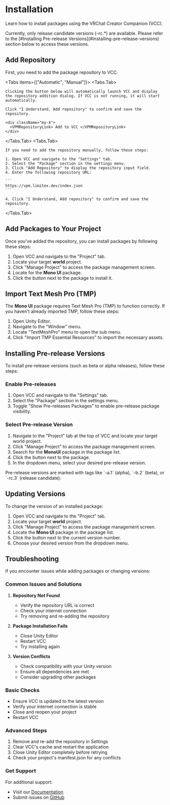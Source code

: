 
# Installation

Learn how to install packages using the VRChat Creator Companion (VCC).

<Callout type="warning">
  Currently, only release candidate versions (-rc.*) are available. Please refer to the [#Installing Pre-release Versions](#installing-pre-release-versions) section below to access these versions.
</Callout>

<Steps>

## Add Repository

First, you need to add the package repository to VCC.

<Tabs items={["Automatic", "Manual"]}>
  <Tabs.Tab>

    Clicking the button below will automatically launch VCC and display the repository addition dialog. If VCC is not running, it will start automatically.

    Click "I Understand, Add repository" to confirm and save the repository.

    <div className="my-4">
      <VPMRepositoryLink> Add to VCC </VPMRepositoryLink>
    </div>

  </Tabs.Tab>
  <Tabs.Tab>

    If you need to add the repository manually, follow these steps:

    1. Open VCC and navigate to the "Settings" tab.
    2. Select the "Package" section in the settings menu.
    3. Click "Add Repository" to display the repository input field.
    4. Enter the following repository URL:

    ```
    https://vpm.limitex.dev/index.json
    ```

    4. Click "I Understand, Add repository" to confirm and save the repository.

  </Tabs.Tab>
</Tabs>

## Add Packages to Your Project

Once you've added the repository, you can install packages by following these steps:

1. Open VCC and navigate to the "Project" tab.
2. Locate your target **world** project.
3. Click "Manage Project" to access the package management screen.
4. Locate for the **Mono UI** package.
5. Click the <CirclePlus className="inline mx-1 mb-1" /> button next to the package to install it.

## Import Text Mesh Pro \(TMP\)

The **Mono UI** package requires Text Mesh Pro (TMP) to function correctly. If you haven't already imported TMP, follow these steps:

1. Open Unity Editor.
2. Navigate to the "Window" menu.
3. Locate "TextMeshPro" menu to open the sub menu.
4. Click "Import TMP Essential Resources" to import the necessary assets.

</Steps>

## Installing Pre-release Versions

To install pre-release versions (such as beta or alpha releases), follow these steps:

<Steps>

### Enable Pre-releases

1. Open VCC and navigate to the "Settings" tab.
2. Select the "Package" section in the settings menu.
3. Toggle "Show Pre-releases Packages" to enable pre-release package visibility.

### Select Pre-release Version

1. Navigate to the "Project" tab at the top of VCC and locate your target world project.
2. Click "Manage Project" to access the package management screen.
3. Search for the **MonoUI** package in the package list.
4. Click the <ChevronDown className="inline mx-1" /> button next to the package.
5. In the dropdown menu, select your desired pre-release version.

<Callout type="info">
  Pre-release versions are marked with tags like `-a.1` (alpha), `-b.2` (beta),
  or `-rc.3` (release candidate).
</Callout>

</Steps>

## Updating Versions

To change the version of an installed package:

1. Open VCC and navigate to the "Project" tab.
2. Locate your target **world** project.
3. Click "Manage Project" to access the package management screen.
4. Locate the **Mono UI** package in the package list.
5. Click the <ChevronDown className="inline mx-1" /> button next to the current version number.
6. Choose your desired version from the dropdown menu.

## Troubleshooting

If you encounter issues while adding packages or changing versions:

### Common Issues and Solutions

1. **Repository Not Found**

   - Verify the repository URL is correct
   - Check your internet connection
   - Try removing and re-adding the repository

2. **Package Installation Fails**

   - Close Unity Editor
   - Restart VCC
   - Try installing again

3. **Version Conflicts**
   - Check compatibility with your Unity version
   - Ensure all dependencies are met
   - Consider upgrading other packages

### Basic Checks

- Ensure VCC is updated to the latest version
- Verify your internet connection is stable
- Close and reopen your project
- Restart VCC

### Advanced Steps

1. Remove and re-add the repository in Settings
2. Clear VCC's cache and restart the application
3. Close Unity Editor completely before retrying
4. Check your project's manifest.json for any conflicts

### Get Support

For additional support:

- Visit our [Documentation](https://docs.limitex.dev/)
- Submit issues on [GitHub](https://github.com/limitex/mono-ui/issues)

